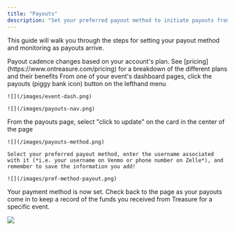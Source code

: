 ```yaml
---
title: "Payouts"
description: "Set your preferred payout method to initiate payouts from Treasure"
---
```


This guide will walk you through the steps for setting your payout method and monitoring as payouts arrive.&#x20;

<Note>
  Payout cadence changes based on your account's plan. See [pricing](https://www.ontreasure.com/pricing) for a breakdown of the different plans and their benefits
</Note>

<Steps>
  <Step title="Navigate to Payouts">
    From one of your event's dashboard pages, click the payouts (piggy bank icon) button on the lefthand menu

    ![](/images/event-dash.png)

    ![](/images/payouts-nav.png)
  </Step>

  <Step title="Set Your Method">
    From the payouts page, select "click to update" on the card in the center of the page

    ![](/images/payouts-method.png)

    Select your preferred payout method, enter the username associated with it (*i.e. your username on Venmo or phone number on Zelle*), and remember to save the information you add!

    ![](/images/pref-method-payout.png)
  </Step>
</Steps>

<Check>
  Your payment method is now set. Check back to the page as your payouts come in to keep a record of the funds you received from Treasure for a specific event.&#x20;

  ![](/images/payouts-pop.png)
</Check>
